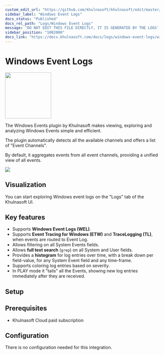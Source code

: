 ```yaml
---
custom_edit_url: "https://github.com/khulnasoft/khulnasoft/edit/master/integrations/logs/metadata.yaml"
sidebar_label: "Windows Event Logs"
docs_status: "Published"
docs_rel_path: "Logs/Windows Event Logs"
message: "DO NOT EDIT THIS FILE DIRECTLY, IT IS GENERATED BY THE LOGS' metadata.yaml FILE"
sidebar_position: "1002000"
docs_link: "https://docs.khulnasoft.com/docs/logs/windows-event-logs/windows-event-logs"
---
```



# Windows Event Logs


<img src="https://khulnasoft.com/img/windows.svg" width="150"/>


The Windows Events plugin by Khulnasoft makes viewing, exploring and analyzing Windows Events simple and
efficient.

The plugin automatically detects all the available channels and offers a list of "Event Channels".

By default, it aggregates events from all event channels, providing a unified view of all events.


<img src="https://img.shields.io/badge/maintained%20by-Khulnasoft-%2300ab44" />

## Visualization

You can start exploring Windows event logs on the "Logs" tab of the Khulnasoft UI.


## Key features

- Supports **Windows Event Logs (WEL)**.
- Supports **Event Tracing for Windows (ETW)** and **TraceLogging (TL)**, when events are routed to Event Log.
- Allows filtering on all System Events fields.
- Allows **full text search** (`grep`) on all System and User fields.
- Provides a **histogram** for log entries over time, with a break down per field-value, for any System Event field and any
  time-frame.
- Supports coloring log entries based on severity.
- In PLAY mode it "tails" all the Events, showing new log entries immediately after they are received.


## Setup

## Prerequisites

- Khulnasoft Cloud paid subscription


## Configuration

There is no configuration needed for this integration.

